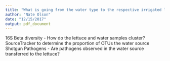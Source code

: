 ```yaml
---
title: "What is going from the water type to the respective irrigated lettuce type?"
author: "Nate Olson"
date: "12/15/2017"
output: pdf_document
---
```


16S Beta diversity - How do the lettuce and water samples cluster?
SourceTracker to determine the proportion of OTUs the water source
Shotgun Pathogens - Are pathogens observed in the water source transferred to the lettuce?

